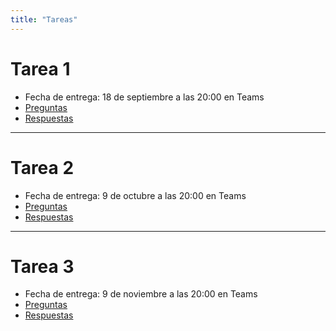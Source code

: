 ```yaml
---
title: "Tareas"
---
```


# Tarea 1

- Fecha de entrega: 18 de septiembre a las 20:00 en Teams
- [Preguntas](./tarea-1.qmd)
- [Respuestas](./tarea-1-respuestas.qmd)


---

# Tarea 2

- Fecha de entrega: 9 de octubre a las 20:00 en Teams
- [Preguntas](./tarea-2.qmd)
- [Respuestas](./tarea-2-respuestas.qmd)



---

# Tarea 3

- Fecha de entrega: 9 de noviembre a las 20:00 en Teams
- [Preguntas](./tarea-3.qmd)
- [Respuestas](./tarea-3-respuestas.qmd)
